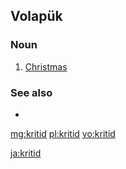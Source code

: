 ==Volapük==

===Noun===
{{head|vo|noun}}

# [[Christmas]]

===See also===
* {{l|vo|kritidazäl}}

[[mg:kritid]]
[[pl:kritid]]
[[vo:kritid]]

[[ja:kritid]]